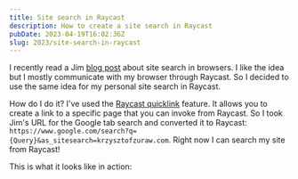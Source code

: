 ```yaml
---
title: Site search in Raycast
description: How to create a site search in Raycast
pubDate: 2023-04-19T16:02:36Z
slug: 2023/site-search-in-raycast
---
```



I recently read a Jim [blog post](https://blog.jim-nielsen.com/2023/site-search-in-arc-browser/) about site search in browsers. I like the idea but I mostly communicate with my browser through Raycast. So I decided to use the same idea for my personal site search in Raycast.

How do I do it? I've used the [Raycast quicklink](https://www.raycast.com/extensions/quicklinks) feature. It allows you to create a link to a specific page that you can invoke from Raycast. So I took Jim's URL for the Google tab search and converted it to Raycast: `https://www.google.com/search?q={Query}&as_sitesearch=krzysztofzuraw.com`. Right now I can search my site from Raycast!

This is what it looks like in action:

<BlogPostImage src="2023-04-19-raycast" alt="Quick link in Raycast" />
